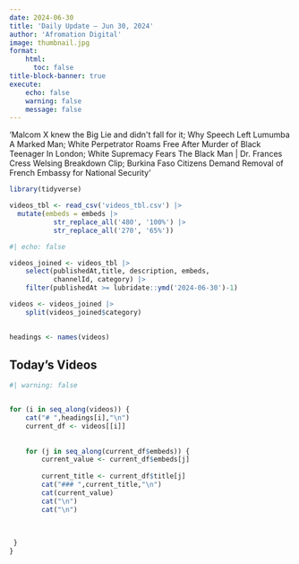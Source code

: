 ```yaml
---
date: 2024-06-30
title: 'Daily Update – Jun 30, 2024'
author: 'Afromation Digital'
image: thumbnail.jpg
format: 
    html:
      toc: false
title-block-banner: true
execute:
    echo: false
    warning: false
    message: false
---
```

'Malcom X knew the Big Lie and didn&#39;t fall for it; Why Speech Left Lumumba A Marked Man; White Perpetrator Roams Free After Murder of Black Teenager In London; White Supremacy Fears The Black Man | Dr. Frances Cress Welsing Breakdown Clip; Burkina Faso Citizens Demand Removal of French Embassy for National Security'

```r

library(tidyverse)

videos_tbl <- read_csv('videos_tbl.csv') |> 
  mutate(embeds = embeds |> 
           str_replace_all('480', '100%') |> 
           str_replace_all('270', '65%'))


```

```r
#| echo: false

videos_joined <- videos_tbl |> 
    select(publishedAt,title, description, embeds, 
           channelId, category) |> 
    filter(publishedAt >= lubridate::ymd('2024-06-30')-1)

videos <- videos_joined |>  
    split(videos_joined$category) 
    

headings <- names(videos)

```

## Today's Videos

::: panel-tabset
```r
#| warning: false


for (i in seq_along(videos)) {
    cat("# ",headings[i],"\n")
    current_df <- videos[[i]]
  
    
    for (j in seq_along(current_df$embeds)) {
        current_value <- current_df$embeds[j]
        
        current_title <- current_df$title[j]
        cat("### ",current_title,"\n")
        cat(current_value)
        cat("\n")
        cat("\n") 
         
         
         
 }
}
```
:::
